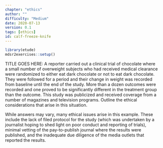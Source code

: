 ```yaml
---
chapter: "ethics"
author: ""
difficulty: "Medium"
date: 2020-07-13 
version: 0.1
tags: [ethics]
id: calf-freeze-knife
---
```


```r
library(etude)
mdsr2exercises::setup()
```

TITLE GOES HERE: A reporter carried out a clinical trial of chocolate where a small number of overweight subjects who had received medical clearance were randomized to either eat dark chocolate or not to eat dark chocolate.  They were followed for a period and their change in weight was recorded from baseline until the end of the study.  More than a dozen outcomes were recorded and one proved to be significantly different in the treatment group than the outcome.  This study was publicized and received coverage from a number of magazines and television programs.  Outline the ethical considerations that arise in this situation.

  <!--begin-answer-->
While answers may vary, many ethical issues arise in this example.  These include the lack of filed protocol for the study (which was undertaken by a journalist hoping to shed light on poor conduct and reporting of trials), minimal vetting of the pay-to-publish journal where the results were published, and the inadequate due diligence of the media outlets that reported the results.
  <!--end-answer-->
